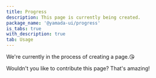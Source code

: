 ```yaml
---
title: Progress
description: This page is currently being created.
package_name: '@yamada-ui/progress'
is_tabs: true
with_description: true
tab: Usage
---
```


We're currently in the process of creating a page.😘

Wouldn't you like to contribute this page? That's amazing!
